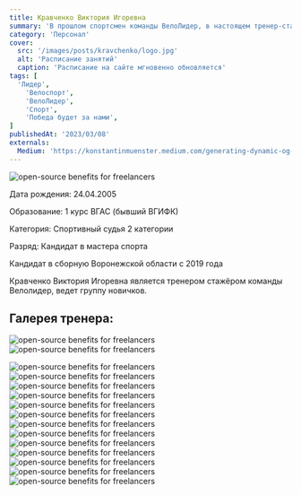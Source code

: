 ```yaml
---
title: Кравченко Виктория Игоревна
summary: 'В прошлом спортсмен команды ВелоЛидер, в настоящем тренер-стажёр группы начальной подготовки'
category: 'Персонал'
cover:
  src: '/images/posts/kravchenko/logo.jpg'
  alt: 'Расписание занятий'
  caption: 'Расписание на сайте мгновенно обновляется'
tags: [
  'Лидер',
    'Велоспорт',
    'ВелоЛидер',
    'Спорт',
    'Победа будет за нами',
]
publishedAt: '2023/03/08'
externals:
  Medium: 'https://konstantinmuenster.medium.com/generating-dynamic-og-images-for-your-blog-with-vercel-og-1b5f940f6fb3'
---
```

<Image
  src="/images/posts/kravchenko/logo.jpg"
  alt="open-source benefits for freelancers"
/>

<Callout>
  Дата рождения: 24.04.2005

  Образование: 1 курс ВГАС (бывший  ВГИФК) 

  Категория: Спортивный судья 2 категории 

  Разряд: Кандидат в мастера спорта

  Кандидат в сборную Воронежской области с 2019 года 
</Callout>

<Callout>

  Кравченко Виктория Игоревна является тренером стажёром команды Велолидер, ведет группу новичков.

</Callout>

## Галерея тренера:

<Image
  src="/images/posts/kravchenko/1.jpg"
  alt="open-source benefits for freelancers"
/>
<Image
  src="/images/posts/kravchenko/2.jpg"
  alt="open-source benefits for freelancers"
/>

<Image
  src="/images/posts/kravchenko/3.jpg"
  alt="open-source benefits for freelancers"
/>
<Image
  src="/images/posts/kravchenko/4.jpg"
  alt="open-source benefits for freelancers"
/>
<Image
  src="/images/posts/kravchenko/5.jpg"
  alt="open-source benefits for freelancers"
/>
<Image
  src="/images/posts/kravchenko/6.jpg"
  alt="open-source benefits for freelancers"
/>
<Image
  src="/images/posts/kravchenko/7.jpg"
  alt="open-source benefits for freelancers"
/>
<Image
  src="/images/posts/kravchenko/8.jpg"
  alt="open-source benefits for freelancers"
/>
<Image
  src="/images/posts/kravchenko/9.jpg"
  alt="open-source benefits for freelancers"
/>
<Image
  src="/images/posts/kravchenko/10.jpg"
  alt="open-source benefits for freelancers"
/>
<Image
  src="/images/posts/kravchenko/11.jpg"
  alt="open-source benefits for freelancers"
/>
<Image
  src="/images/posts/kravchenko/12.jpg"
  alt="open-source benefits for freelancers"
/>
<Image
  src="/images/posts/kravchenko/13.jpg"
  alt="open-source benefits for freelancers"
/>
<Image
  src="/images/posts/kravchenko/14.jpg"
  alt="open-source benefits for freelancers"
/>
<Image
  src="/images/posts/kravchenko/15.jpg"
  alt="open-source benefits for freelancers"
/>